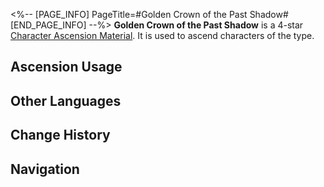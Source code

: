 <%-- [PAGE_INFO]
PageTitle=#Golden Crown of the Past Shadow#
[END_PAGE_INFO] --%>
{{Item Infobox
|id          = 110407
|image       = Item Golden Crown of the Past Shadow.png
|type        = Character Ascension Material
|invCategory = Upgrade Materials
|rarity      = 4
|effect      = Headwear of the Decaying Shadow. Can be used for the Ascension of Imaginary characters.
|description = Accessory left behind by the shadow of a past Guardian, telling tales of the city of Everwinter.
|source1     = [[Stagnant Shadow: Backwater Pass]]
|source2     = [[Stagnant Shadow (Backwater Pass)]]
|source3     = [[Omni-Synthesizer]] &mdash; Material Exchange
}}
{{Description|''"Alina the Loving &mdash; her kindness as lofty as the sky and her compassion as brilliant as gold."''}}
'''Golden Crown of the Past Shadow''' is a 4-star [[Character Ascension Material]]. It is used to ascend characters of the {{Color|undefined|link=1}} type.

==Ascension Usage==
{{Ascension Usage}}

==Other Languages==
{{Other Languages
|en   = Golden Crown of the Past Shadow
|zhs  = 往日之影的金饰
|zht  = 往日之影的金飾
|ja   = 過去の影の金装飾
|ko   = 과거 그림자의 황금 장식
|es   = Corona dorada de la sombra del pasado
|fr   = Couronne d'or de l'ombre révolue
|ru   = Золотая корона тени прошлого
|th   = Golden Crown of the Past Shadow
|vi   = Trang Sức Dấu Ấn Xưa
|de   = Goldkrone der vergangenen Schatten
|id   = Golden Crown of the Past Shadow
|pt   = Coroa de Ouro de uma Sombra do Passado
}}

==Change History==
{{Change History|2.0}}

==Navigation==
{{Upgrade Material Navbox}}